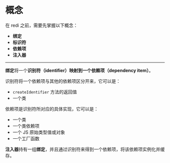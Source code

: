 # 概念

在 redi 之前，需要先掌握以下概念：

* **绑定**
* **标识符**
* **依赖项**
* **注入器**

---

**绑定**将一个**识别符（identifier）**映射到一个**依赖项（dependency item）**。

识别符将一个依赖项与其他的依赖项区分开来，它可以是：

* `createIdentifier` 方法的返回值
* 一个类

依赖项是识别符所对应的具体实现，它可以是：

* 一个类
* 一个类依赖项
* 一个 JS 原始类型值或对象
* 一个工厂函数

**注入器**持有一组**绑定**，并且通过识别符来得到一个依赖项，将该依赖项实例化并缓存。
